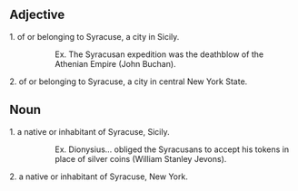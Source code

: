 ==Adjective==
1. of or belonging to Syracuse, a city in Sicily. 
::Ex. The Syracusan expedition was the deathblow of the Athenian Empire (John Buchan). 
2. of or belonging to Syracuse, a city in central New York State.
==Noun==
1. a native or inhabitant of Syracuse, Sicily. 
::Ex. Dionysius... obliged the Syracusans to accept his tokens in place of silver coins (William Stanley Jevons). 
2. a native or inhabitant of Syracuse, New York.
